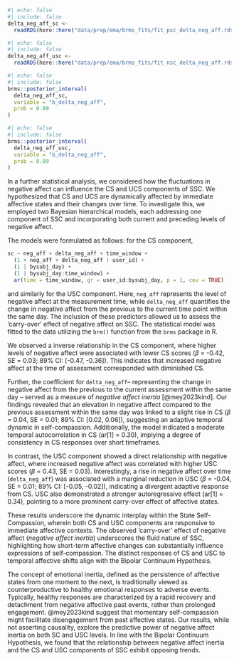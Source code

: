 
```r
#| echo: false
#| include: false
delta_neg_aff_sc <- 
  readRDS(here::here("data/prep/ema/brms_fits/fit_psc_delta_neg_aff.rds"))
```

```r
#| echo: false
#| include: false
delta_neg_aff_usc <- 
  readRDS(here::here("data/prep/ema/brms_fits/fit_nsc_delta_neg_aff.rds"))
```

```r
#| echo: false
#| include: false
brms::posterior_interval(
  delta_neg_aff_sc, 
  variable = "b_delta_neg_aff", 
  prob = 0.89
)
```

```r
#| echo: false
#| include: false
brms::posterior_interval(
  delta_neg_aff_usc, 
  variable = "b_delta_neg_aff", 
  prob = 0.89
)
```

In a further statistical analysis, we considered how the fluctuations in negative affect can influence the CS and UCS components of SSC. We hypothesized that CS and UCS are dynamically affected by immediate affective states and their changes over time. To investigate this, we employed two Bayesian hierarchical models, each addressing one component of SSC and incorporating both current and preceding levels of negative affect.

The models were formulated as follows: for the CS component, 

```r
sc ~ neg_aff + delta_neg_aff + time_window + 
  (1 + neg_aff + delta_neg_aff | user_id) + 
  (1 | bysubj_day) + 
  (1 | bysubj_day:time_window) + 
  ar(time = time_window, gr = user_id:bysubj_day, p = 1, cov = TRUE)
```

and similarly for the USC component. Here, `neg_aff` represents the level of negative affect at the measurement time, while `delta_neg_aff` quantifies the change in negative affect from the previous to the current time point within the same day. The inclusion of these predictors allowed us to assess the 'carry-over' effect of negative affect on SSC. The statistical model was fitted to the data utilizing the `brm()` function from the `brms` package in R. 

We observed a inverse relationship in the CS component, where higher levels of negative affect were associated with lower CS scores ($\beta$ = -0.42, $SE$ = 0.03; 89% CI: [-0.47, -0.36]). This indicates that increased negative affect at the time of assessment corresponded with diminished CS.

Further, the coefficient for `delta_neg_aff`-- representing the change in negative affect from the previous to the current assessment within the same day -- served as a measure of *negative affect inertia* [@mey2023kind]. Our findings revealed that an elevation in negative affect compared to the previous assessment within the same day was linked to a slight rise in CS ($\beta$ = 0.04, SE = 0.01; 89% CI: [0.02, 0.06]), suggesting an adaptive temporal dynamic in self-compassion. Additionally, the model indicated a moderate temporal autocorrelation in CS (ar[1] = 0.30), implying a degree of consistency in CS responses over short timeframes.

In contrast, the USC component showed a direct relationship with negative affect, where increased negative affect was correlated with higher USC scores ($\beta$ = 0.43, SE = 0.03). Interestingly, a rise in negative affect over time (`delta_neg_aff`) was associated with a marginal reduction in USC ($\beta$ = -0.04, SE = 0.01; 89% CI: [-0.05, -0.02]), indicating a divergent adaptive response from CS. USC also demonstrated a stronger autoregressive effect (ar[1] = 0.34), pointing to a more prominent carry-over effect of affective states.

These results underscore the dynamic interplay within the State Self-Compassion, wherein both CS and USC components are responsive to immediate affective contexts. The observed 'carry-over' effect of negative affect (*negative affect inertia*) underscores the fluid nature of SSC, highlighting how short-term affective changes can substantially influence expressions of self-compassion. The distinct responses of CS and USC to temporal affective shifts align with the Bipolar Continuum Hypothesis.

The concept of emotional inertia, defined as the persistence of affective states from one moment to the next, is traditionally viewed as counterproductive to healthy emotional responses to adverse events. Typically, healthy responses are characterized by a rapid recovery and detachment from negative affective past events, rather than prolonged engagement. @mey2023kind suggest that momentary self-compassion might facilitate disengagement from past affective states. Our results, while not asserting causality, explore the predictive power of negative affect inertia on both SC and USC levels. In line with the Bipolar Continuum Hypothesis, we found that the relationship between negative affect inertia and the CS and USC components of SSC exhibit opposing trends.


